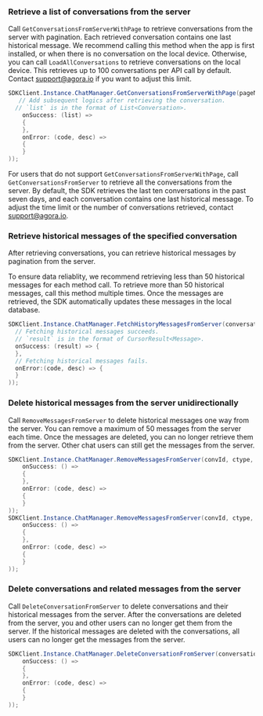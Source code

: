 <PlatformWrapper platform="windows">

### Retrieve a list of conversations from the server

Call `GetConversationsFromServerWithPage` to retrieve conversations from the server with pagination. Each retrieved conversation contains one last historical message. We recommend calling this method when the app is first installed, or when there is no conversation on the local device. Otherwise, you can call `LoadAllConversations` to retrieve conversations on the local device.
This retrieves up to 100 conversations per API call by default. Contact support@agora.io if you want to adjust this limit.

```C#
SDKClient.Instance.ChatManager.GetConversationsFromServerWithPage(pageNum, pageSize, new ValueCallBack<List<Conversation>>(
   // Add subsequent logics after retrieving the conversation.
  // `list` is in the format of List<Conversation>.
    onSuccess: (list) =>
    {
    },
    onError: (code, desc) =>
    {
    }
));
```

For users that do not support `GetConversationsFromServerWithPage`, call `GetConversationsFromServer` to retrieve all the conversations from the server. By default, the SDK retrieves the last ten conversations in the past seven days, and each conversation contains one last historical message. To adjust the time limit or the number of conversations retrieved, contact [support@agora.io](mailto:support@agora.io).

### Retrieve historical messages of the specified conversation

After retrieving conversations, you can retrieve historical messages by pagination from the server.

To ensure data reliablity, we recommend retrieving less than 50 historical messages for each method call. To retrieve more than 50 historical messages, call this method multiple times. Once the messages are retrieved, the SDK automatically updates these messages in the local database.

```C#
SDKClient.Instance.ChatManager.FetchHistoryMessagesFromServer(conversationId, type, startId, pageSize, new ValueCallBack<CursorResult<Message>>(
  // Fetching historical messages succeeds.
  // `result` is in the format of CursorResult<Message>.
  onSuccess: (result) => {
  },
  // Fetching historical messages fails.
  onError:(code, desc) => {
  }
));
```

### Delete historical messages from the server unidirectionally

Call `RemoveMessagesFromServer` to delete historical messages one way from the server. You can remove a maximum of 50 messages from the server each time. Once the messages are deleted, you can no longer retrieve them from the server. Other chat users can still get the messages from the server.

```C#
SDKClient.Instance.ChatManager.RemoveMessagesFromServer(convId, ctype, time, new CallBack(
    onSuccess: () =>
    {
    },
    onError: (code, desc) =>
    {
    }
));
SDKClient.Instance.ChatManager.RemoveMessagesFromServer(convId, ctype, msgList, new CallBack(
    onSuccess: () =>
    {
    },
    onError: (code, desc) =>
    {
    }
));
```

### Delete conversations and related messages from the server

Call `DeleteConversationFromServer` to delete conversations and their historical messages from the server. After the conversations are deleted from the server, you and other users can no longer get them from the server. If the historical messages are deleted with the conversations, all users can no longer get the messages from the server.

```C#
SDKClient.Instance.ChatManager.DeleteConversationFromServer(conversationId, conversationType, isDeleteServerMessages, new CallBack(
    onSuccess: () =>
    {
    },
    onError: (code, desc) =>
    {
    }
));
```

</PlatformWrapper>